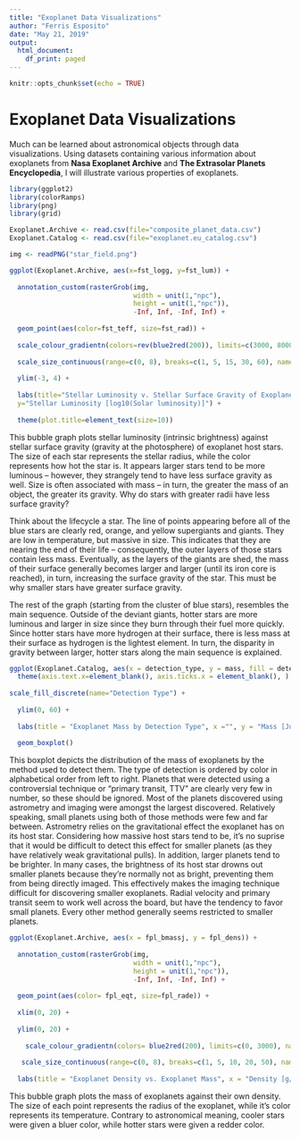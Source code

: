 ```yaml
---
title: "Exoplanet Data Visualizations"
author: "Ferris Esposito"
date: "May 21, 2019"
output:
  html_document:
    df_print: paged
---
```


```r
knitr::opts_chunk$set(echo = TRUE)
```

# Exoplanet Data Visualizations
Much can be learned about astronomical objects through data visualizations. Using datasets containing various information about exoplanets from **Nasa Exoplanet Archive** and **The Extrasolar Planets Encyclopedia**, I will illustrate various properties of exoplanets. 

```r
library(ggplot2)
library(colorRamps)
library(png)
library(grid)
```

```r
Exoplanet.Archive <- read.csv(file="composite_planet_data.csv")
Exoplanet.Catalog <- read.csv(file="exoplanet.eu_catalog.csv")
```

```r
img <- readPNG("star_field.png")
```

```r
ggplot(Exoplanet.Archive, aes(x=fst_logg, y=fst_lum)) + 
  
  annotation_custom(rasterGrob(img, 
                               width = unit(1,"npc"), 
                               height = unit(1,"npc")), 
                               -Inf, Inf, -Inf, Inf) +
  
  geom_point(aes(color=fst_teff, size=fst_rad)) +
  
  scale_colour_gradientn(colors=rev(blue2red(200)), limits=c(3000, 8000), name="Effective Temperature (K)") +
  
  scale_size_continuous(range=c(0, 8), breaks=c(1, 5, 15, 30, 60), name="Stellar Radius [Solar radii]") +
 
  ylim(-3, 4) +
  
  labs(title="Stellar Luminosity v. Stellar Surface Gravity of Exoplanet Host Stars", x="Stellar Surface Gravity [log10(cm/s**2)]", 
  y="Stellar Luminosity [log10(Solar luminosity)]") +
  
  theme(plot.title=element_text(size=10))
```

This bubble graph plots stellar luminosity (intrinsic brightness) against stellar surface gravity (gravity at the photosphere) of exoplanet host stars. The size of each star represents the stellar radius, while the color represents how hot the star is. It appears larger stars tend to be more luminous -- however, they strangely tend to have less surface gravity as well. Size is often associated with mass -- in turn, the greater the mass of an object, the greater its gravity. Why do stars with greater radii have less surface gravity?

Think about the lifecycle a star. The line of points appearing before all of the blue stars are clearly red, orange, and yellow supergiants and giants. They are low in temperature, but massive in size. This indicates that they are nearing the end of their life -- consequently, the outer layers of those stars contain less mass. Eventually, as the layers of the giants are shed, the mass of their surface generally becomes larger and larger (until its iron core is reached), in turn, increasing the surface gravity of the star. This must be why smaller stars have greater surface gravity. 

The rest of the graph (starting from the cluster of blue stars), resembles the main sequence. Outside of the deviant giants, hotter stars are more luminous and larger in size since they burn through their fuel more quickly. Since hotter stars have more hydrogen at their surface, there is less mass at their surface as hydrogen is the lightest element. In turn, the disparity in gravity between larger, hotter stars along the main sequence is explained.  



```r
ggplot(Exoplanet.Catalog, aes(x = detection_type, y = mass, fill = detection_type)) +
  theme(axis.text.x=element_blank(), axis.ticks.x = element_blank(), ) +
  
scale_fill_discrete(name="Detection Type") +
  
  ylim(0, 60) +
  
  labs(title = "Exoplanet Mass by Detection Type", x ="", y = "Mass [Jupiter mass]") +
  
  geom_boxplot()
```
This boxplot depicts the distribution of the mass of exoplanets by the method used to detect them. The type of detection is ordered by color in alphabetical order from left to right. Planets that were detected using a controversial technique or "primary transit, TTV" are clearly very few in number, so these should be ignored. Most of the planets discovered using astrometry and imaging were amongst the largest discovered. Relatively speaking, small planets using both of those methods were few and far between. Astrometry relies on the gravitational effect the exoplanet has on its host star. Considering how massive host stars tend to be, it's no suprise that it would be difficult to detect this effect for smaller planets (as they have relatively weak gravitational pulls). In addition, larger planets tend to be brighter. In many cases, the brightness of its host star drowns out smaller planets because they're normally not as bright, preventing them from being directly imaged. This effectively makes the imaging technique difficult for discovering smaller exoplanets. Radial velocity and primary transit seem to work well across the board, but have the tendency to favor small planets. Every other method generally seems restricted to smaller planets. 

```r
ggplot(Exoplanet.Archive, aes(x = fpl_bmassj, y = fpl_dens)) +
  
  annotation_custom(rasterGrob(img, 
                               width = unit(1,"npc"), 
                               height = unit(1,"npc")), 
                               -Inf, Inf, -Inf, Inf) +
  
  geom_point(aes(color= fpl_eqt, size=fpl_rade)) + 
  
  xlim(0, 20) + 
  
  ylim(0, 20) +
  
    scale_colour_gradientn(colors= blue2red(200), limits=c(0, 3000), name="Equilibrium Temperature (K)") +
  
   scale_size_continuous(range=c(0, 8), breaks=c(1, 5, 10, 20, 50), name="Radius [Earth radii]") +
  
  labs(title = "Exoplanet Density vs. Exoplanet Mass", x = "Density [g/cm**3]", y="Mass [Jupiter mass]")
```
This bubble graph plots the mass of exoplanets against their own density. The size of each point represents the radius of the exoplanet, while it's color represents its temperature. Contrary to astronomical meaning, cooler stars were given a bluer color, while hotter stars were given a redder color. 

